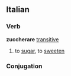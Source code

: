 ==Italian==
===Verb===
'''zuccherare''' [[transitive]]
# to [[sugar]], to [[sweeten]]
===Conjugation===
{{it-conj-are|zuccher|avere}}